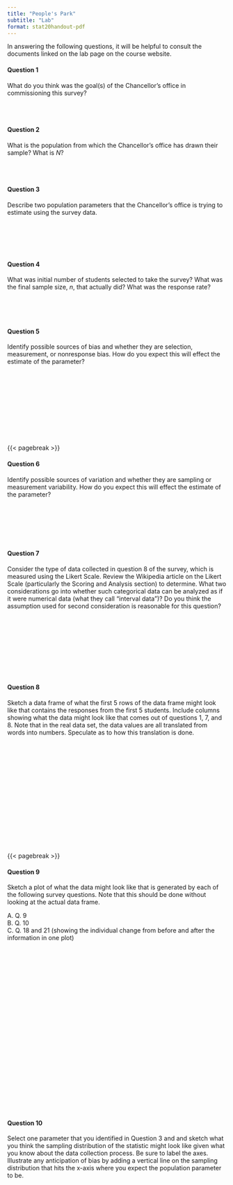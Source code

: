 ```yaml
---
title: "People's Park"
subtitle: "Lab"
format: stat20handout-pdf
---
```


In answering the following questions, it will be helpful to consult the documents linked on the lab page on the course website.

#### Question 1

What do you think was the goal(s) of the Chancellor's office in commissioning this survey?

\
\

#### Question 2

What is the population from which the Chancellor's office has drawn their sample? What is $N$?

\
\

#### Question 3

Describe two population parameters that the Chancellor's office is trying to estimate using the survey data.

\
\
\
\

#### Question 4

What was initial number of students selected to take the survey? What was the final sample size, $n$, that actually did? What was the response rate?

\
\
\

#### Question 5

Identify possible sources of bias and whether they are selection, measurement, or nonresponse bias. How do you expect this will effect the estimate of the parameter?

\
\
\
\
\
\
\
\
\

{{< pagebreak >}}

#### Question 6

Identify possible sources of variation and whether they are sampling or measurement variability. How do you expect this will effect the estimate of the parameter?

\
\
\
\
\

#### Question 7

Consider the type of data collected in question 8 of the survey, which is measured using the Likert Scale. Review the Wikipedia article on the Likert Scale (particularly the Scoring and Analysis section) to determine. What two considerations go into whether such categorical data can be analyzed as if it were numerical data (what they call "interval data")? Do you think the assumption used for second consideration is reasonable for this question?

\
\
\
\
\
\
\
\

#### Question 8

Sketch a data frame of what the first 5 rows of the data frame might look like that contains the responses from the first 5 students. Include columns showing what the data might look like that comes out of questions 1, 7, and 8. Note that in the real data set, the data values are all translated from words into numbers. Speculate as to how this translation is done.

\
\
\
\
\
\
\
\
\
\
\
\
\
\

{{< pagebreak >}}

#### Question 9

Sketch a plot of what the data might look like that is generated by each of the following survey questions. Note that this should be done without looking at the actual data frame.

A. Q. 9  
B. Q. 10  
C. Q. 18 and 21 (showing the individual change from before and after the information in one plot)

\
\
\
\
\
\
\
\
\
\
\
\
\
\
\
\
\
\
\
\
\
\

#### Question 10

Select one parameter that you identified in Question 3 and and sketch what you think the sampling distribution of the statistic might look like given what you know about the data collection process. Be sure to label the axes. Illustrate any anticipation of bias by adding a vertical line on the sampling distribution that hits the x-axis where you expect the population parameter to be.

